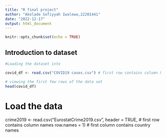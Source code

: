 ---
title: "R final project"
author: "Akolade Sofiyyah Iwalewa,22201441"
date: "2022-12-17"
output: html_document
---

```{r setup, include=FALSE}
knitr::opts_chunk$set(echo = TRUE)
```

## Introduction to dataset 


```{r}
#Loading the dataset into 

covid_df <- read.csv("COVID19 cases.csv") # first row contains column headings
```

```{r}
# viewing the first few rows of the data set
head(covid_df)
```
# Load the data
crime2019 <- read.csv("EurostatCrime2019.csv", 
  header = TRUE, # first row contains column names
  row.names = 1) # first column contains country names

